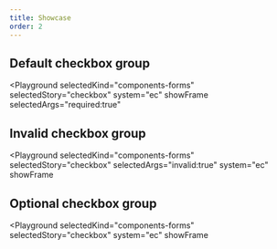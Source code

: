 ```yaml
---
title: Showcase
order: 2
---
```



## Default checkbox group

<Playground
  selectedKind="components-forms"
  selectedStory="checkbox"
  system="ec"
  showFrame
  selectedArgs="required:true"
>
  <Html markup={checkboxDefault} />
</Playground>

## Invalid checkbox group

<Playground
  selectedKind="components-forms"
  selectedStory="checkbox"
  selectedArgs="invalid:true"
  system="ec"
  showFrame
>
  <Html markup={checkboxInvalid} />
</Playground>

## Optional checkbox group

<Playground
  selectedKind="components-forms"
  selectedStory="checkbox"
  system="ec"
  showFrame
>
  <Html markup={checkboxOptional} />
</Playground>
